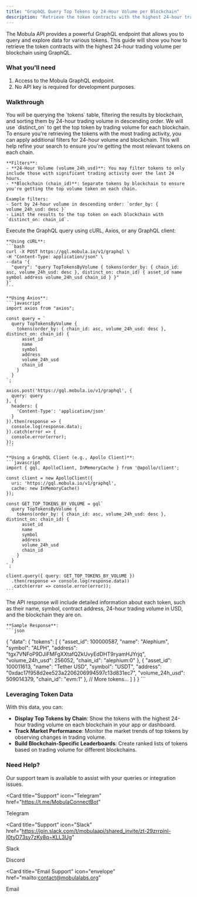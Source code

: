```yaml
---
title: "GraphQL Query Top Tokens by 24-Hour Volume per Blockchain"
description: "Retrieve the token contracts with the highest 24-hour trading volume on each blockchain."
---
```


The Mobula API provides a powerful GraphQL endpoint that allows you to query and explore data for various tokens. This guide will show you how to retrieve the token contracts with the highest 24-hour trading volume per blockchain using GraphQL.

### What you'll need

1. Access to the Mobula GraphQL endpoint.
2. No API key is required for development purposes.

### Walkthrough

<Steps>
  <Step title="Set Up Your Query Parameters">
    You will be querying the `tokens` table, filtering the results by blockchain, and sorting them by 24-hour trading volume in descending order. We will use `distinct_on` to get the top token by trading volume for each blockchain.
  </Step>

  <Step title="Apply Filters">
    To ensure you're retrieving the tokens with the most trading activity, you can apply additional filters for 24-hour volume and blockchain. This will help refine your search to ensure you're getting the most relevant tokens on each chain.

    **Filters**:
    - **24-Hour Volume (volume_24h_usd)**: You may filter tokens to only include those with significant trading activity over the last 24 hours.
    - **Blockchain (chain_id)**: Separate tokens by blockchain to ensure you're getting the top volume token on each chain.

    Example filters:
    - Sort by 24-hour volume in descending order: `order_by: { volume_24h_usd: desc }`
    - Limit the results to the top token on each blockchain with `distinct_on: chain_id`.
  </Step>

  <Step title="Perform the GraphQL Request">
    Execute the GraphQL query using cURL, Axios, or any GraphQL client:

    **Using cURL**:
    ```bash
    curl -X POST https://gql.mobula.io/v1/graphql \
    -H "Content-Type: application/json" \
    --data '{
      "query": "query TopTokensByVolume { tokens(order_by: { chain_id: asc, volume_24h_usd: desc }, distinct_on: chain_id) { asset_id name symbol address volume_24h_usd chain_id } }"
    }'
    ```

    **Using Axios**:
    ```javascript
    import axios from "axios";

    const query = `
      query TopTokensByVolume {
        tokens(order_by: { chain_id: asc, volume_24h_usd: desc }, distinct_on: chain_id) {
          asset_id
          name
          symbol
          address
          volume_24h_usd
          chain_id
        }
      }
    `;

    axios.post('https://gql.mobula.io/v1/graphql', {
      query: query
    }, {
      headers: {
        'Content-Type': 'application/json'
      }
    }).then(response => {
      console.log(response.data);
    }).catch(error => {
      console.error(error);
    });
    ```

    **Using a GraphQL Client (e.g., Apollo Client)**:
    ```javascript
    import { gql, ApolloClient, InMemoryCache } from '@apollo/client';

    const client = new ApolloClient({
      uri: 'https://gql.mobula.io/v1/graphql',
      cache: new InMemoryCache()
    });

    const GET_TOP_TOKENS_BY_VOLUME = gql`
      query TopTokensByVolume {
        tokens(order_by: { chain_id: asc, volume_24h_usd: desc }, distinct_on: chain_id) {
          asset_id
          name
          symbol
          address
          volume_24h_usd
          chain_id
        }
      }
    `;

    client.query({ query: GET_TOP_TOKENS_BY_VOLUME })
      .then(response => console.log(response.data))
      .catch(error => console.error(error));
    ```

  </Step>

  <Step title="Analyze the Token Data">
    The API response will include detailed information about each token, such as their name, symbol, contract address, 24-hour trading volume in USD, and the blockchain they are on.

    **Sample Response**:
    ```json
  {
    "data": {
      "tokens": [
        {
          "asset_id": 100000587,
          "name": "Alephium",
          "symbol": "ALPH",
          "address": "tgx7VNFoP9DJiFMFgXXtafQZkUvyEdDHT9ryamHJYrjq",
          "volume_24h_usd": 256052,
          "chain_id": "alephium:0"
        },
        {
          "asset_id": 100011613,
          "name": "Tether USD",
          "symbol": "USDT",
          "address": "0xdac17f958d2ee523a2206206994597c13d831ec7",
          "volume_24h_usd": 509014379,
          "chain_id": "evm:1"
        },
          // More tokens...
        ]
      }
    }
    ```

  </Step>
</Steps>

### Leveraging Token Data

With this data, you can:

- **Display Top Tokens by Chain**: Show the tokens with the highest 24-hour trading volume on each blockchain in your app or dashboard.
- **Track Market Performance**: Monitor the market trends of top tokens by observing changes in trading volume.
- **Build Blockchain-Specific Leaderboards**: Create ranked lists of tokens based on trading volume for different blockchains.

### Need Help?

Our support team is available to assist with your queries or integration issues.

<CardGroup>

<Card
  title="Support"
  icon="Telegram"
  href="https://t.me/MobulaConnectBot"
>
  Telegram
</Card>

<Card
  title="Support"
  icon="Slack"
  href="https://join.slack.com/t/mobulaapi/shared_invite/zt-29zrrpjnl-I0tyD73sy7zKy8q~KLL3Ug"
>
  Slack
</Card>

<Card title="Support" icon="Discord" href="https://discord.gg/JVT7xKm3AD">
  Discord
</Card>

<Card
  title="Email Support"
  icon="envelope"
  href="mailto:contact@mobulalabs.org"
>
  Email
</Card>
</CardGroup>
